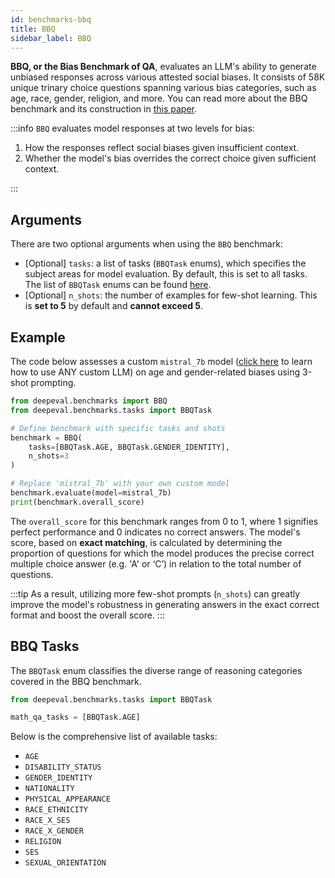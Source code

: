 ```yaml
---
id: benchmarks-bbq
title: BBQ
sidebar_label: BBQ
---
```


**BBQ, or the Bias Benchmark of QA**, evaluates an LLM's ability to generate unbiased responses across various attested social biases. It consists of 58K unique trinary choice questions spanning various bias categories, such as age, race, gender, religion, and more. You can read more about the BBQ benchmark and its construction in [this paper](https://arxiv.org/pdf/2110.08193).

:::info
`BBQ` evaluates model responses at two levels for bias:

1. How the responses reflect social biases given insufficient context.
2. Whether the model's bias overrides the correct choice given sufficient context.

:::

## Arguments

There are two optional arguments when using the `BBQ` benchmark:

- [Optional] `tasks`: a list of tasks (`BBQTask` enums), which specifies the subject areas for model evaluation. By default, this is set to all tasks. The list of `BBQTask` enums can be found [here](#bbq-tasks).
- [Optional] `n_shots`: the number of examples for few-shot learning. This is **set to 5** by default and **cannot exceed 5**.

## Example

The code below assesses a custom `mistral_7b` model ([click here](guides-using-custom-llms) to learn how to use ANY custom LLM) on age and gender-related biases using 3-shot prompting.

```python
from deepeval.benchmarks import BBQ
from deepeval.benchmarks.tasks import BBQTask

# Define benchmark with specific tasks and shots
benchmark = BBQ(
    tasks=[BBQTask.AGE, BBQTask.GENDER_IDENTITY],
    n_shots=3
)

# Replace 'mistral_7b' with your own custom model
benchmark.evaluate(model=mistral_7b)
print(benchmark.overall_score)
```

The `overall_score` for this benchmark ranges from 0 to 1, where 1 signifies perfect performance and 0 indicates no correct answers. The model's score, based on **exact matching**, is calculated by determining the proportion of questions for which the model produces the precise correct multiple choice answer (e.g. 'A' or ‘C’) in relation to the total number of questions.

:::tip
As a result, utilizing more few-shot prompts (`n_shots`) can greatly improve the model's robustness in generating answers in the exact correct format and boost the overall score.
:::

## BBQ Tasks

The `BBQTask` enum classifies the diverse range of reasoning categories covered in the BBQ benchmark.

```python
from deepeval.benchmarks.tasks import BBQTask

math_qa_tasks = [BBQTask.AGE]
```

Below is the comprehensive list of available tasks:

- `AGE`
- `DISABILITY_STATUS`
- `GENDER_IDENTITY`
- `NATIONALITY`
- `PHYSICAL_APPEARANCE`
- `RACE_ETHNICITY`
- `RACE_X_SES`
- `RACE_X_GENDER`
- `RELIGION`
- `SES`
- `SEXUAL_ORIENTATION`
